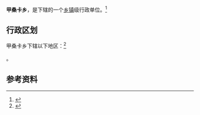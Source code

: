 {{中国乡级行政区|54/21/24/206/000}}

'''甲桑卡乡'''，是{{PRC admin/fullname|54/21/24/206/000|3}}下辖的一个[[乡镇|乡镇]]级行政单位。<ref>{{PRC admin/ref sgc|{{PRC admin/parent|54/21/24/206/000}}}}</ref>

== 行政区划 ==

甲桑卡乡下辖以下地区：<ref>{{PRC admin/ref sgc|54/21/24/206/000}}</ref>

{{PRC admin/children|54/21/24/206/000}}。

== 参考资料 ==

{{reflist}}

{{行政区划小作品}}
{{PRC admin/navcat|54/21/24/206/000}}